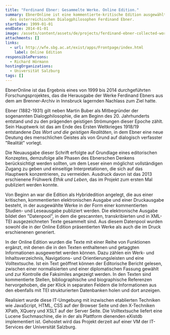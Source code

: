 ```yaml
---
title: "Ferdinand Ebner: Gesammelte Werke. Online Edition."
summary: EbnerOnline ist eine kommentierte-kritische Edition ausgewählter Werke
  des österreichischen Dialogphilosophen Ferdinand Ebner.
startDate: 1999-01-01
endDate: 2014-01-01
image: /assets/content/assets/de/projects/ferdinand-ebner-collected-works-online-edition/ebneronlinetextseite_2.jpg
attachments: []
links:
  - url: http://wfe.sbg.ac.at/exist/apps/Frontpage/index.html
    label: Online Edition
responsiblePersons:
  - Richard Hörmann
hostingOrganizations:
  - Universität Salzburg
tags: []
---
```

EbnerOnline ist das Ergebnis eines von 1999 bis 2014 durchgeführten Forschungsprojektes, das die Herausgabe der Werke Ferdinand Ebners aus dem am Brenner-Archiv in Innsbruck lagernden Nachlass zum Ziel hatte.

Ebner (1882-1931) gilt neben Martin Buber als Mitbegründer der sogenannten Dialogphilosophie, die am Beginn des 20. Jahrhunderts entstand und zu den prägenden geistigen Strömungen dieser Epoche zählt. Sein Hauptwerk ist das am Ende des Ersten Weltkrieges 1918/19 entstandene _Das Wort und die geistigen Realitäten_, in dem Ebner eine neue Deutung des menschlichen Geistes als von Grund auf dialogisch verfasster "Realität" vorlegt.

Die Neuausgabe dieser Schrift erfolgte auf Grundlage eines editorischen Konzeptes, demzufolge alle Phasen des Ebnerschen Denkens berücksichtigt werden sollten, um dem Leser einen möglichst vollständigen Zugang zu geben und einseitige Interpretationen, die sich auf das Hauptwerk konzentrieren, zu vermeiden. Ausdruck davon ist das 2013 erschienene Frühwerk _Ethik und Leben_, das im Projekt zum ersten Mal publiziert werden konnte.

Von Beginn an war die Edition als Hybridedition angelegt, die aus einer kritischen, kommentierten elektronischen Ausgabe und einer Druckausgabe besteht, in der ausgewählte Werke in der Form einer kommentierten Studien- und Leseausgabe publiziert werden. Die elektronische Ausgabe bildet den "Datenpool", in dem die gescannten, transkribierten und in XML-TEI ausgezeichneten Texte gesammelt sind. Aus diesem Datenpool wurden sowohl die in der Online Edition präsentierten Werke als auch die im Druck erschienenen generiert.

In der Online Edition wurden die Texte mit einer Reihe von Funktionen ergänzt, mit denen die in den Texten enthaltenen und getaggten Informationen ausgewertet werden können. Dazu zählen ein Werk- und Inhaltsverzeichnis, Navigations- und Orientierungsleisten und eine Volltextsuche. Ist ein Text geöffnet können der Editorische Bericht gelesen, zwischen einer normalisierten und einer diplomatischen Fassung gewählt und zur Kontrolle die Faksimiles angezeigt werden. In den Texten sind kommentierte Stellen, bibliographische und biographische Referenzen hervorgehoben, die per Klick in separaten Feldern die Informationen aus den ebenfalls mit TEI strukturierten Datenbanken holen und dort anzeigen.

Realisiert wurde diese IT-Umgebung mit inzwischen etablierten Techniken wie JavaScript, HTML, CSS auf der Browser Seite und den X-Techniken XPath, XQuery und XSLT auf der Server Seite. Die Volltextsuche liefert eine Lucene Suchmaschine, die in der als Plattform dienenden eXistdb implementiert ist. Gehostet wird das Projekt derzeit auf einer VM der IT-Services der Universität Salzburg.
